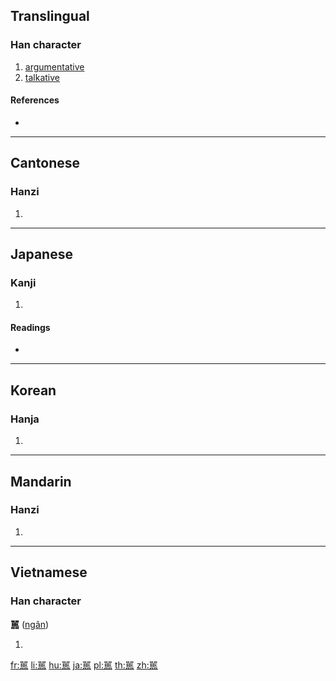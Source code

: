 ==Translingual==
{{Han etyl}}

===Han character===
{{Han char|rn=30|rad=口|as=15|sn=18|four=66661|canj=RRSLR|ids=⿳吅臣吅}}

# [[argumentative]]
# [[talkative]]

====References====
* {{Han ref|kx=0212.430|dkj=04518|dj=0435.260|hdz=10699.190|uh=569A|ud=22170|bh=EFBD|bd=61373}}

----

==Cantonese==

===Hanzi===
{{yue-hanzi|jyut=|y=ngan4}}

# {{defn|lang=yue|sort=口15}}

----

==Japanese==

===Kanji===
{{ja-kanji|grade=|rs=口15}}

# {{defn|lang=ja|sort=口15}}

====Readings====
* {{ja-readings|on=[[ぎん]] (gin), [[ごん]] (gon), [[がん]] (gan), [[げん]] (gen)|kun=[[わるい]] (warui), [[おろか]] (oroka), [[つれない]] (tsurenai)}}

----

==Korean==

===Hanja===
{{ko-hanja|hangeul=은|rv=eun|mr=ŭn}}

# {{defn|lang=ko|sort=口15}}

----

==Mandarin==

===Hanzi===
{{cmn-hanzi|pin=[[yín]] ([[yin2]])|wg=yin<sup>2</sup>}}

# {{defn|lang=cmn|sort=口15}}

----

==Vietnamese==

===Han character===
'''嚚''' ([[ngân]])

# {{defn|lang=vi}}

[[fr:嚚]]
[[li:嚚]]
[[hu:嚚]]
[[ja:嚚]]
[[pl:嚚]]
[[th:嚚]]
[[zh:嚚]]